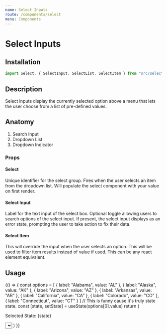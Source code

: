```yaml
---
name: Select Inputs
route: /components/select
menu: Components
---
```



# Select Inputs

<Status status="beta" />

## Installation

```js
import Select, { SelectInput, SelectList, SelectItem } from "src/select"
```

## Description

Select inputs display the currently selected option above a menu that lets the user choose from a list of pre-defined values.

## Anatomy

1. Search Input
1. Dropdown List
1. Dropdown Indicator

### Props

#### Select

<Prop name="id" type="string">
  Unique identifier for the select group.
</Prop>

<Prop name="onSelect" type="function">
  Fires when the user selects an item from the dropdown list.
</Prop>

<Prop name="defaultValue" type="string">
  Will populate the select component with your value on first render.
</Prop>

#### Select Input

<Prop name="label" type="string">
  Label for the text input of the select box.
</Prop>

<Prop name="search" type="boolean" defaultValue="true">
  Optional toggle allowing users to search options of the select input.
</Prop>

<Prop name="error" type="element" defaultValue="null">
  If present, the select input displays as an error state, prompting the user to take action to fix their data.
</Prop>

#### Select Item

<Prop name="value" type="string">
  This will override the input when the user selects an option.
</Prop>

<Prop name="label" type="string">
  This will be used to filter item results instead of value if used.
</Prop>

<Prop name="children" type="element">
  This can be any react element equivalent.
</Prop>

## Usage

<Playground column>
  {() => {
    const options = [
      { label: "Alabama", value: "AL" },
      { label: "Alaska", value: "AK" },
      { label: "Arizona", value: "AZ" },
      { label: "Arkansas", value: "AR" },
      { label: "California", value: "CA" },
      { label: "Colorado", value: "CO" },
      { label: "Connecticut", value: "CT" }
    ]
    // This is funny cause it's truly state state.
    const [state, setState] = useState(options[0].value)
    return (
      <Fragment>
        <p>Selected State: {state}</p>
        <Select
          id="select-id"
          onSelect={value => setState(value)}
          defaultValue={options[0].value}
        >
        <SelectInput label="Choose a state" />
        <SelectList>
          {options.map(({ label, value }) => (
            <SelectItem key={value} value={value} label={label}>
              {label}
            </SelectItem>
          ))}
        </SelectList>
      </Select>
      </Fragment>
    )
  }}
</Playground>
